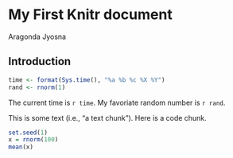 # My First Knitr document
Aragonda Jyosna

## Introduction

```{r computetime, echo=FALSE}
time <- format(Sys.time(), "%a %b %c %X %Y")
rand <- rnorm(1)
```

The current time is `r time`. My favoriate random number is `r rand`.


This is some text (i.e., "a text chunk"). Here is a code chunk.

```{r simulation, echo=TRUE}
set.seed(1)
x = rnorm(100)
mean(x)
```